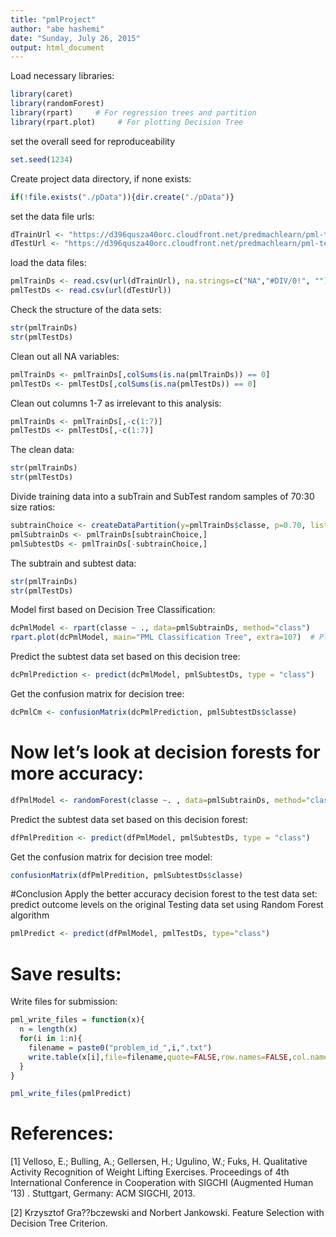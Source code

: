 ```yaml
---
title: "pmlProject"
author: "abe hashemi"
date: "Sunday, July 26, 2015"
output: html_document
---
```


 
Load necessary libraries:


```r
library(caret)
library(randomForest)
library(rpart)     # For regression trees and partition
library(rpart.plot) 	# For plotting Decision Tree 

```



 set the overall seed for reproduceability
 
 

```r
set.seed(1234)


```



Create project data directory, if none exists:

```r
if(!file.exists("./pData")){dir.create("./pData")}

```

set the data file urls:

```r
dTrainUrl <- "https://d396qusza40orc.cloudfront.net/predmachlearn/pml-training.csv"
dTestUrl <- "https://d396qusza40orc.cloudfront.net/predmachlearn/pml-testing.csv"

```

load the data files:

```r
pmlTrainDs <- read.csv(url(dTrainUrl), na.strings=c("NA","#DIV/0!", ""))
pmlTestDs <- read.csv(url(dTestUrl))


```

 
Check the structure of the data sets:

```r
str(pmlTrainDs)
str(pmlTestDs)


```



Clean out all NA variables:
```r

pmlTrainDs <- pmlTrainDs[,colSums(is.na(pmlTrainDs)) == 0]
pmlTestDs <- pmlTestDs[,colSums(is.na(pmlTestDs)) == 0]

```

Clean out columns 1-7 as irrelevant to this analysis:
```r
pmlTrainDs <- pmlTrainDs[,-c(1:7)]
pmlTestDs <- pmlTestDs[,-c(1:7)]

```

The clean data:

```r
str(pmlTrainDs)
str(pmlTestDs)

```

Divide training data into a subTrain and SubTest random samples of 70:30 size ratios:
```r
subtrainChoice <- createDataPartition(y=pmlTrainDs$classe, p=0.70, list=FALSE)
pmlSubtrainDs <- pmlTrainDs[subtrainChoice,]
pmlSubtestDs <- pmlTrainDs[-subtrainChoice,]

```
The subtrain and subtest data:
```r

str(pmlTrainDs)
str(pmlTestDs)

```

Model first based on Decision Tree Classification:

```r
dcPmlModel <- rpart(classe ~ ., data=pmlSubtrainDs, method="class")
rpart.plot(dcPmlModel, main="PML Classification Tree", extra=107)  # Plot the tree

```

Predict the subtest data set based on this decision tree:

```r
dcPmlPrediction <- predict(dcPmlModel, pmlSubtestDs, type = "class")

```

Get the confusion matrix for decision tree:

```r
dcPmlCm <- confusionMatrix(dcPmlPrediction, pmlSubtestDs$classe)

```

# Now let's look at decision forests for more accuracy:
```r
dfPmlModel <- randomForest(classe ~. , data=pmlSubtrainDs, method="class")

```

Predict the subtest data set based on this decision forest:

```r
dfPmlPredition <- predict(dfPmlModel, pmlSubtestDs, type = "class")

```

Get the confusion matrix for decision tree model:

```r
confusionMatrix(dfPmlPredition, pmlSubtestDs$classe)

```
#Conclusion
Apply the better accuracy decision forest to the test data set:
predict outcome levels on the original Testing data set using Random Forest algorithm

```r
pmlPredict <- predict(dfPmlModel, pmlTestDs, type="class")

```


# Save results:
Write files for submission:

```r
pml_write_files = function(x){
  n = length(x)
  for(i in 1:n){
    filename = paste0("problem_id_",i,".txt")
    write.table(x[i],file=filename,quote=FALSE,row.names=FALSE,col.names=FALSE)
  }
}

pml_write_files(pmlPredict)

```

# References:
[1] Velloso, E.; Bulling, A.; Gellersen, H.; Ugulino, W.; Fuks, H. Qualitative Activity Recognition of Weight Lifting Exercises. Proceedings of 4th International Conference in Cooperation with SIGCHI (Augmented Human '13) . Stuttgart, Germany: ACM SIGCHI, 2013.

[2] Krzysztof Gra??bczewski and Norbert Jankowski. Feature Selection with Decision Tree Criterion.